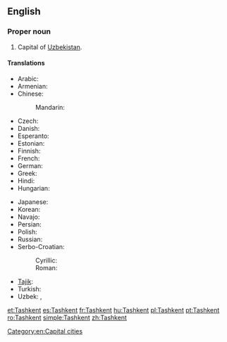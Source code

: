 ==English==
{{wikipedia}}

===Proper noun===
{{en-proper noun}}

# Capital of [[Uzbekistan]].

====Translations====
{{trans-top|capital of Uzbekistan}}
* Arabic: {{t-|ar|طشقند|m|tr=Tashqand}}
* Armenian: {{t-|hy|Տաշքենդ|tr=Tašk’end}}
* Chinese:
*: Mandarin: {{t-|cmn|塔什干|tr=Tǎshígān|sc=Hani}}
* Czech: {{t+|cs|Taškent|m}}
* Danish: {{t-|da|Tasjkent}}
* Esperanto: {{t-|eo|Taŝkento}}
* Estonian: {{t+|et|Toshkent}}
* Finnish: {{t+|fi|Taškent}}
* French: {{t+|fr|Tachkent}}
* German: {{t+|de|Taschkent|n}}
* Greek: {{t-|el|Τασκένδη|tr=Taskéndi}}
* Hindi: {{t-|hi|ताशकंद|tr=tāśkand}}
* Hungarian: {{t+|hu|Taskent}}
{{trans-mid}}
* Japanese: {{t-|ja|タシケント|tr=Tashikento}}
* Korean: {{t+|ko|타슈켄트|tr=Tasyukenteu|sc=Hang}}
* Navajo: {{tø|nv|Tʼashkʼen}}
* Persian: {{t-|fa|تاشکند|tr=Tâškand}}
* Polish: {{t+|pl|Taszkent|m}}
* Russian: {{t+|ru|Ташкент|m|tr=Tašként}}
* Serbo-Croatian:
*: Cyrillic: {{t-|sh|Ташкент|m|sc=Cyrl}}
*: Roman: {{t-|sh|Taškent|m}}
* [[Tajik]]: {{t-|tg|Тошканд|sc=Cyrl}}
* Turkish: {{t+|tr|Taşkent}}
* Uzbek: {{t-|uz|Toshkent}},  {{t-|uz|Тошкент|sc=Cyrl}}
{{trans-bottom}}

[[Category:en:Capital cities]]

[[et:Tashkent]]
[[es:Tashkent]]
[[fr:Tashkent]]
[[hu:Tashkent]]
[[pl:Tashkent]]
[[pt:Tashkent]]
[[ro:Tashkent]]
[[simple:Tashkent]]
[[zh:Tashkent]]